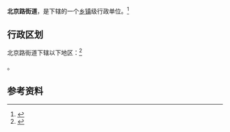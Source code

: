 {{中国乡级行政区|65/40/03/003/000}}

'''北京路街道'''，是{{PRC admin/fullname|65/40/03/003/000|3}}下辖的一个[[乡镇|乡镇]]级行政单位。<ref>{{PRC admin/ref sgc|{{PRC admin/parent|65/40/03/003/000}}}}</ref>

== 行政区划 ==

北京路街道下辖以下地区：<ref>{{PRC admin/ref sgc|65/40/03/003/000}}</ref>

{{PRC admin/children|65/40/03/003/000}}。

== 参考资料 ==

{{reflist}}

{{行政区划小作品}}
{{PRC admin/navcat|65/40/03/003/000}}